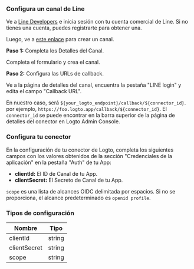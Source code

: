 ### Configura un canal de Line

Ve a [Line Developers](https://developers.line.biz/console/) e inicia sesión con tu cuenta comercial de Line. Si no tienes una cuenta, puedes registrarte para obtener una.

Luego, ve a [este enlace](https://developers.line.biz/console/register/line-login/provider/) para crear un canal.

**Paso 1:** Completa los Detalles del Canal.

Completa el formulario y crea el canal.

**Paso 2:** Configura las URLs de callback.

Ve a la página de detalles del canal, encuentra la pestaña "LINE login" y edita el campo "Callback URL".

En nuestro caso, será `${your_logto_endpoint}/callback/${connector_id}`. por ejemplo, `https://foo.logto.app/callback/${connector_id}`. El `connector_id` se puede encontrar en la barra superior de la página de detalles del conector en Logto Admin Console.

### Configura tu conector

En la configuración de tu conector de Logto, completa los siguientes campos con los valores obtenidos de la sección "Credenciales de la aplicación" en la pestaña "Auth" de tu App:

- **clientId:** El ID de Canal de tu App.
- **clientSecret:** El Secreto de Canal de tu App.

`scope` es una lista de alcances OIDC delimitada por espacios. Si no se proporciona, el alcance predeterminado es `openid profile`.

### Tipos de configuración

| Nombre       | Tipo   |
| ------------ | ------ |
| clientId     | string |
| clientSecret | string |
| scope        | string |
